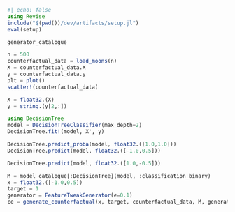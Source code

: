 ```julia
#| echo: false
using Revise
include("$(pwd())/dev/artifacts/setup.jl")
eval(setup)
```

```julia
generator_catalogue
```

```julia
n = 500
counterfactual_data = load_moons(n)
X = counterfactual_data.X
y = counterfactual_data.y
plt = plot()
scatter!(counterfactual_data)
```

```julia
X = float32.(X)
y = string.(y[2,:])
```

```julia
using DecisionTree
model = DecisionTreeClassifier(max_depth=2)
DecisionTree.fit!(model, X', y)
```

```julia
DecisionTree.predict_proba(model, float32.([1.0,1.0]))
DecisionTree.predict(model, float32.([-1.0,0.5]))
```

```julia
DecisionTree.predict(model, float32.([1.0,-0.5]))
```

```julia
M = model_catalogue[:DecisionTree](model, :classification_binary)
x = float32.([-1.0,0.5])
target = 1
generator = FeatureTweakGenerator(ϵ=0.1)
ce = generate_counterfactual(x, target, counterfactual_data, M, generator)
```